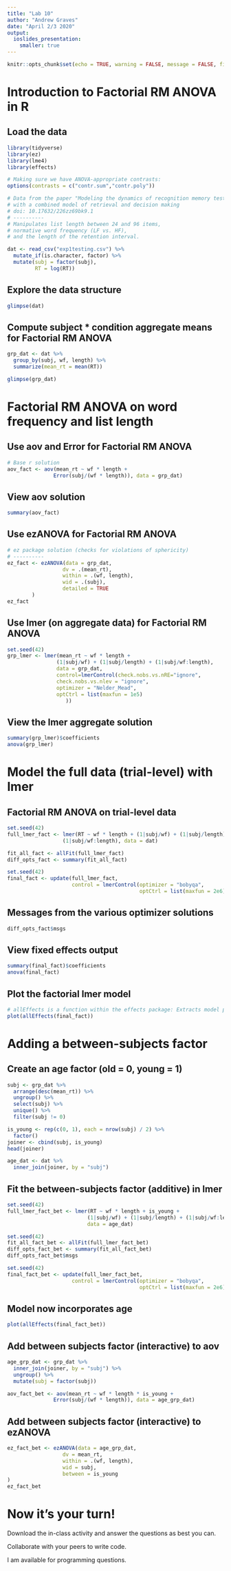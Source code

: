 ---
title: "Lab 10"
author: "Andrew Graves"
date: "April 2/3 2020"
output:
  ioslides_presentation:
    smaller: true
---

```{r setup, include = FALSE}
knitr::opts_chunk$set(echo = TRUE, warning = FALSE, message = FALSE, fig.height = 3.5)
```

# Introduction to Factorial RM ANOVA in R

## Load the data

```{r load}
library(tidyverse)
library(ez)
library(lme4)
library(effects)

# Making sure we have ANOVA-appropriate contrasts:
options(contrasts = c("contr.sum","contr.poly"))

# Data from the paper "Modeling the dynamics of recognition memory testing 
# with a combined model of retrieval and decision making
# doi: 10.17632/226zz69bk9.1
# ----------
# Manipulates list length between 24 and 96 items, 
# normative word frequency (LF vs. HF), 
# and the length of the retention interval.

dat <- read_csv("exp1testing.csv") %>%
  mutate_if(is.character, factor) %>%
  mutate(subj = factor(subj),
         RT = log(RT))
```

## Explore the data structure

```{r str}
glimpse(dat)
```

## Compute subject * condition aggregate means for Factorial RM ANOVA

```{r agg}
grp_dat <- dat %>%
  group_by(subj, wf, length) %>%
  summarize(mean_rt = mean(RT))

glimpse(grp_dat)
```

# Factorial RM ANOVA on word frequency and list length

## Use aov and Error for Factorial RM ANOVA

```{r aov_fact}
# Base r solution
aov_fact <- aov(mean_rt ~ wf * length + 
               Error(subj/(wf * length)), data = grp_dat)
```

## View aov solution

```{r aov_fact_soln}
summary(aov_fact)
```

## Use ezANOVA for Factorial RM ANOVA

```{r ez_fact}
# ez package solution (checks for violations of sphericity)
# ----------
ez_fact <- ezANOVA(data = grp_dat,
                  dv = .(mean_rt),
                  within = .(wf, length),
                  wid = .(subj),
                  detailed = TRUE
        )
ez_fact
```

## Use lmer (on aggregate data) for Factorial RM ANOVA

```{r lmer_agg}
set.seed(42)
grp_lmer <- lmer(mean_rt ~ wf * length + 
                (1|subj/wf) + (1|subj/length) + (1|subj/wf:length),
                data = grp_dat,
                control=lmerControl(check.nobs.vs.nRE="ignore",
                check.nobs.vs.nlev = "ignore",
                optimizer = "Nelder_Mead",
                optCtrl = list(maxfun = 1e5)
                   ))
```

## View the lmer aggregate solution

```{r lmer_agg_soln}
summary(grp_lmer)$coefficients
anova(grp_lmer)
```

# Model the full data (trial-level) with lmer

## Factorial RM ANOVA on trial-level data

```{r lmer_fact}
set.seed(42)
full_lmer_fact <- lmer(RT ~ wf * length + (1|subj/wf) + (1|subj/length) +
                  (1|subj/wf:length), data = dat)

fit_all_fact <- allFit(full_lmer_fact)
diff_opts_fact <- summary(fit_all_fact)

set.seed(42)
final_fact <- update(full_lmer_fact, 
                     control = lmerControl(optimizer = "bobyqa",
                                           optCtrl = list(maxfun = 2e6)))
```

## Messages from the various optimizer solutions

```{r optim1}
diff_opts_fact$msgs
```

## View fixed effects output

```{r lmer_fact_res}
summary(final_fact)$coefficients
anova(final_fact)
```

## Plot the factorial lmer model

```{r effects1}
# allEffects is a function within the effects package: Extracts model parameters
plot(allEffects(final_fact))
```

# Adding a between-subjects factor

## Create an age factor (old = 0, young = 1)

```{r age}
subj <- grp_dat %>%
  arrange(desc(mean_rt)) %>%
  ungroup() %>%
  select(subj) %>%
  unique() %>%
  filter(subj != 0)

is_young <- rep(c(0, 1), each = nrow(subj) / 2) %>%
  factor()
joiner <- cbind(subj, is_young)
head(joiner)

age_dat <- dat %>%
  inner_join(joiner, by = "subj")
```

## Fit the between-subjects factor (additive) in lmer

```{r lmer_fact_bet}
set.seed(42)
full_lmer_fact_bet <- lmer(RT ~ wf * length + is_young + 
                          (1|subj/wf) + (1|subj/length) + (1|subj/wf:length),
                          data = age_dat)

set.seed(42)
fit_all_fact_bet <- allFit(full_lmer_fact_bet)
diff_opts_fact_bet <- summary(fit_all_fact_bet)
diff_opts_fact_bet$msgs

set.seed(42)
final_fact_bet <- update(full_lmer_fact_bet, 
                     control = lmerControl(optimizer = "bobyqa",
                                           optCtrl = list(maxfun = 2e6)))
```

## Model now incorporates age

```{r effects2}
plot(allEffects(final_fact_bet))
```

## Add between subjects factor (interactive) to aov

```{r aov_fact_bet}
age_grp_dat <- grp_dat %>%
  inner_join(joiner, by = "subj") %>%
  ungroup() %>%
  mutate(subj = factor(subj))

aov_fact_bet <- aov(mean_rt ~ wf * length * is_young + 
               Error(subj/(wf * length)), data = age_grp_dat)
```

## Add between subjects factor (interactive) to ezANOVA

```{r ez_fact_bet}
ez_fact_bet <- ezANOVA(data = age_grp_dat,
                  dv = mean_rt,
                  within = .(wf, length),
                  wid = subj,
                  between = is_young
)
ez_fact_bet
```

# Now it's your turn!

Download the in-class activity and answer the questions as best you can. 

Collaborate with your peers to write code. 

I am available for programming questions.